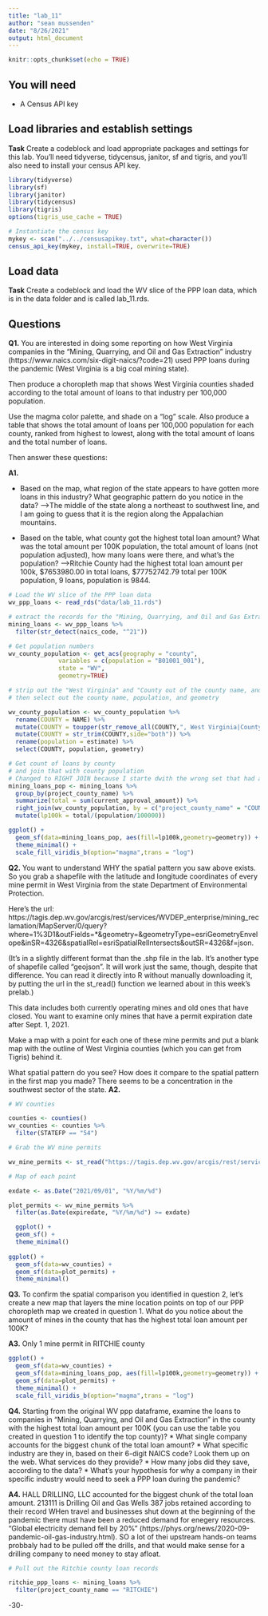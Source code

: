 ```yaml
---
title: "lab_11"
author: "sean mussenden"
date: "8/26/2021"
output: html_document
---
```


```r
knitr::opts_chunk$set(echo = TRUE)
```

## You will need

* A Census API key

## Load libraries and establish settings

**Task** Create a codeblock and load appropriate packages and settings for this lab. You'll need tidyverse, tidycensus, janitor, sf and tigris, and you'll also need to install your census API key.
```r
library(tidyverse)
library(sf)
library(janitor)
library(tidycensus)
library(tigris)
options(tigris_use_cache = TRUE)

# Instantiate the census key
mykey <- scan("../../censusapikey.txt", what=character())
census_api_key(mykey, install=TRUE, overwrite=TRUE)
```
## Load data

**Task** Create a codeblock and load the WV slice of the PPP loan data, which is in the data folder and is called lab_11.rds.

## Questions 

**Q1.** You are interested in doing some reporting on how West Virginia companies in the "Mining, Quarrying, and Oil and Gas Extraction" industry (https://www.naics.com/six-digit-naics/?code=21) used PPP loans during the pandemic (West Virginia is a big coal mining state).  

Then produce a choropleth map that shows West Virginia counties shaded according to the total amount of loans to that industry per 100,000 population. 

Use the magma color palette, and shade on a "log" scale. Also produce a table that shows the total amount of loans per 100,000 population for each county, ranked from highest to lowest, along with the total amount of loans and the total number of loans. 

Then answer these questions:

**A1.** 

* Based on the map, what region of the state appears to have gotten more loans in this industry? What geographic pattern do you notice in the data?
-->The middle of the state along a northeast to southwest line, and I am going to guess that it is the region along the Appalachian mountains.

* Based on the table, what county got the highest total loan amount? What was the total amount per 100K population, the total amount of loans (not population adjusted), how many loans were there, and what's the population?
-->Ritchie County had the highest total loan amount per 100k, $7653980.00 in total loans, $77752742.79 total per 100K population, 9 loans, population is 9844.

```r
# Load the WV slice of the PPP loan data
wv_ppp_loans <- read_rds("data/lab_11.rds")

# extract the records for the "Mining, Quarrying, and Oil and Gas Extraction" industry
mining_loans <- wv_ppp_loans %>%
  filter(str_detect(naics_code, "^21"))

# Get population numbers
wv_county_population <- get_acs(geography = "county", 
              variables = c(population = "B01001_001"), 
              state = "WV",
              geometry=TRUE)

# strip out the "West Virginia" and "County out of the county name, and turn it to Upper Case,
# then select out the county name, population, and geometry

wv_county_population <- wv_county_population %>%
  rename(COUNTY = NAME) %>%
  mutate(COUNTY = toupper(str_remove_all(COUNTY,", West Virginia|County"))) %>%
  mutate(COUNTY = str_trim(COUNTY,side="both")) %>%
  rename(population = estimate) %>%
  select(COUNTY, population, geometry)

# Get count of loans by county
# and join that with county population
# Changed to RIGHT JOIN because I starte dwith the wrong set that had already dropped counties with 0 loans!!
mining_loans_pop <- mining_loans %>%
  group_by(project_county_name) %>%
  summarize(total = sum(current_approval_amount)) %>%
  right_join(wv_county_population, by = c("project_county_name" = "COUNTY")) %>%
  mutate(lp100k = total/(population/100000))

ggplot() + 
  geom_sf(data=mining_loans_pop, aes(fill=lp100k,geometry=geometry)) + 
  theme_minimal() +
  scale_fill_viridis_b(option="magma",trans = "log") 

```
**Q2.** You want to understand WHY the spatial pattern you saw above exists.  So you grab a shapefile with the latitude and longitude coordinates of every mine permit in West Virginia from the state Department of Environmental Protection. 

Here's the url: https://tagis.dep.wv.gov/arcgis/rest/services/WVDEP_enterprise/mining_reclamation/MapServer/0/query?where=1%3D1&outFields=*&geometry=&geometryType=esriGeometryEnvelope&inSR=4326&spatialRel=esriSpatialRelIntersects&outSR=4326&f=json. 

(It's in a slightly different format than the .shp file in the lab. It's another type of shapefile called "geojson".  It will work just the same, though, despite that difference. You can read it directly into R without manually downloading it, by putting the url in the st_read() function we learned about in this week's prelab.) 

This data includes both currently operating mines and old ones that have closed.  You want to examine only mines that have a permit expiration date after Sept. 1, 2021. 

Make a map with a point for each one of these mine permits and put a blank map with the outline of West Virginia counties (which you can get from Tigris) behind it. 

What spatial pattern do you see? How does it compare to the spatial pattern in the first map you made?
There seems to be a concentration in the southwest sector of the state.
**A2.**
```r
# WV counties

counties <- counties() 
wv_counties <- counties %>%
  filter(STATEFP == "54")

# Grab the WV mine permits

wv_mine_permits <- st_read("https://tagis.dep.wv.gov/arcgis/rest/services/WVDEP_enterprise/mining_reclamation/MapServer/0/query?where=1%3D1&outFields=*&geometry=&geometryType=esriGeometryEnvelope&inSR=4326&spatialRel=esriSpatialRelIntersects&outSR=4326&f=json")

# Map of each point

exdate <- as.Date("2021/09/01", "%Y/%m/%d") 

plot_permits <- wv_mine_permits %>%
  filter(as.Date(expiredate, "%Y/%m/%d") >= exdate) 

  ggplot() + 
  geom_sf() + 
  theme_minimal()
  
ggplot() + 
  geom_sf(data=wv_counties) + 
  geom_sf(data=plot_permits) +
  theme_minimal()
```
**Q3.** To confirm the spatial comparison you identified in question 2, let's create a new map that layers the mine location points on top of our PPP choropleth map we created in question 1. What do you notice about the amount of mines in the county that has the highest total loan amount per 100K?

**A3.**
Only 1 mine permit in RITCHIE county
```r

ggplot() + 
  geom_sf(data=wv_counties) + 
  geom_sf(data=mining_loans_pop, aes(fill=lp100k,geometry=geometry)) + 
  geom_sf(data=plot_permits) +
  theme_minimal() +
  scale_fill_viridis_b(option="magma",trans = "log") 

```
**Q4.** Starting from the original WV ppp dataframe, examine the loans to companies in "Mining, Quarrying, and Oil and Gas Extraction" in the county with the highest total loan amount per 100K (you can use the table you created in question 1 to identify the top county)?
* What single company accounts for the biggest chunk of the total loan amount? 
* What specific industry are they in, based on their 6-digit NAICS code? Look them up on the web. What services do they provide?
* How many jobs did they save, according to the data?
* What's your hypothesis for why a company in their specific industry would need to seek a PPP loan during the pandemic?

**A4.**
HALL DRILLING, LLC accounted for the biggest chunk of the total loan amount.
213111 is Drilling Oil and Gas Wells
387 jobs retained according to their record
WHen travel and businesses shut down at the beginning of the pandemic there must have been a reduced demand for enegery resources. "Global electricity demand fell by 20%" (https://phys.org/news/2020-09-pandemic-oil-gas-industry.html). SO a lot of thei upstream hands-on teams probbaly had to be pulled off the drills, and that would make sense for a drilling company to need money to stay afloat.
```r
# Pull out the Ritchie county loan records

ritchie_ppp_loans <- mining_loans %>%
  filter(project_county_name == "RITCHIE")

```
-30-
